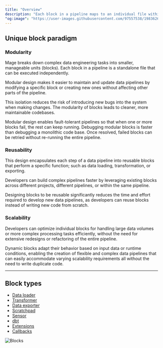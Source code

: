 ```yaml
---
title: "Overview"
description: "Each block in a pipeline maps to an individual file within a project. Blocks can be reused and shared across multiple pipelines within the same project."
"og:image": "https://user-images.githubusercontent.com/97557538/198362650-6a61dfb2-8afb-40d4-b5ce-fb9f145f23a6.png"
---
```


## Unique block paradigm

### Modularity

Mage breaks down complex data engineering tasks into smaller, manageable units (blocks). Each block in a pipeline is a standalone file that can be executed independently.

Modular design makes it easier to maintain and update data pipelines by modifying a specific block or creating new ones without affecting other parts of the pipeline.

This isolation reduces the risk of introducing new bugs into the system when making changes. The modularity of blocks leads to cleaner, more maintainable codebases.

Modular design enables fault-tolerant pipelines so that when one or more blocks fail, the rest can keep running. Debugging modular blocks is faster than debugging a monolithic code base. Once resolved, failed blocks can be retried without re-running the entire pipeline.

### Reusability

This design encapsulates each step of a data pipeline into reusable blocks that perform a specific function; such as data loading, transformation, or exporting.

Developers can build complex pipelines faster by leveraging existing blocks across different projects, different pipelines, or within the same pipeline.

Designing blocks to be reusable significantly reduces the time and effort required to develop new data pipelines, as developers can reuse blocks instead of writing new code from scratch.

### Scalability

Developers can optimize individual blocks for handling large data volumes or more complex processing tasks efficiently, without the need for extensive redesigns or refactoring of the entire pipeline.

Dynamic blocks adapt their behavior based on input data or runtime conditions, enabling the creation of flexible and complex data pipelines that can easily accommodate varying scalability requirements all without the need to write duplicate code.

---

## Block types

- [Data loader](/design/blocks/data-loader)
- [Transformer](/design/blocks/transformer)
- [Data exporter](/design/blocks/data-exporter)
- [Scratchpad](/design/blocks/scratchpad)
- [Sensor](/design/blocks/sensor)
- [dbt](/dbt/overview)
- [Extensions](/design/blocks/extension)
- [Callbacks](/design/blocks/callbacks)

<Frame>
  <img alt="Blocks" src="https://user-images.githubusercontent.com/97557538/198362650-6a61dfb2-8afb-40d4-b5ce-fb9f145f23a6.png" />
</Frame>

